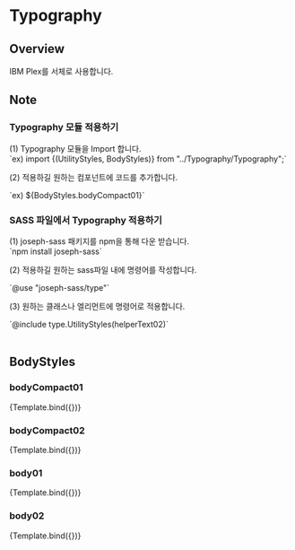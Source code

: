 
<Meta
  title="Components/Typography/BodyStyles"
  component={BodyStylesStory}
  argTypes={{}}
/>

# Typography

## Overview

IBM Plex를 서체로 사용합니다.

## Note

### Typography 모듈 적용하기

<div style={{ marginLeft: "30px" }}>
(1) Typography 모듈을 Import 합니다.

<div style={{ marginLeft: "30px" }}>
  `ex) import {(UtilityStyles, BodyStyles)} from "../Typography/Typography";`
</div>

(2) 적용하길 원하는 컴포넌트에 코드를 추가합니다.

<div style={{ marginLeft: "30px" }}>`ex) ${BodyStyles.bodyCompact01}`</div>
</div>

### SASS 파일에서 Typography 적용하기

<div style={{ marginLeft: "30px" }}>
(1) joseph-sass 패키지를 npm을 통해 다운 받습니다.

<div style={{ marginLeft: "30px" }}>`npm install joseph-sass`</div>

(2) 적용하길 원하는 sass파일 내에 명령어를 작성합니다.

<div style={{ marginLeft: "30px" }}>`@use "joseph-sass/type"`</div>

(3) 원하는 클래스나 엘리먼트에 명령어로 적용합니다.

<div style={{ marginLeft: "30px" }}>
  `@include type.UtilityStyles(helperText02)`
</div>

</div>
<br/>


## BodyStyles

### bodyCompact01

<Canvas>
  <Story name="bodyCompact01" args={{ type: BodyStyles.bodyCompact01 }}>
    {Template.bind({})}
  </Story>
</Canvas>

### bodyCompact02

<Canvas>
  <Story name="bodyCompact02" args={{ type: BodyStyles.bodyCompact02 }}>
    {Template.bind({})}
  </Story>
</Canvas>

### body01

<Canvas>
  <Story name="body01" args={{ type: BodyStyles.body01 }}>
    {Template.bind({})}
  </Story>
</Canvas>

### body02

<Canvas>
  <Story name="body02" args={{ type: BodyStyles.body02 }}>
    {Template.bind({})}
  </Story>
</Canvas>
